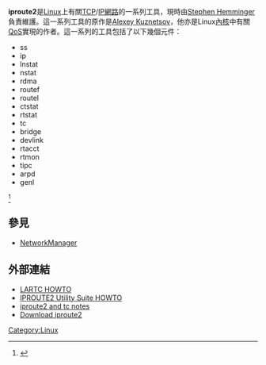 {{lowercase}}
{{noteTA
|G1=IT
}}
'''iproute2'''是[[Linux|Linux]]上有關[[传输控制协议|TCP]]/[[IP地址|IP]][[電腦網路|網路]]的一系列工具，現時由[[Stephen_Hemminger|Stephen Hemminger]]負責維護。這一系列工具的原作是[[Alexey_Kuznetsov|Alexey Kuznetsov]]，他亦是Linux[[內核|內核]]中有關[[QoS|QoS]]實現的作者。這一系列的工具包括了以下幾個元件：
* ss
* ip
* lnstat
* nstat
* rdma
* routef
* routel
* ctstat
* rtstat
* tc
* bridge
* devlink
* rtacct
* rtmon
* tipc
* arpd
* genl
<ref>{{Cite web |url=https://packages.debian.org/stable/iproute2 |title=存档副本 |accessdate=2020-02-13 |archive-date=2020-02-13 |archive-url=https://web.archive.org/web/20200213101641/https://packages.debian.org/stable/iproute2 |dead-url=no }}</ref>

==參見==
* [[NetworkManager|NetworkManager]]

== 外部連結 ==
* [https://web.archive.org/web/20111117000448/http://lartc.org/howto/ LARTC HOWTO]
* [http://www.policyrouting.org/iproute2.doc.html IPROUTE2 Utility Suite HOWTO] {{Wayback|url=http://www.policyrouting.org/iproute2.doc.html |date=20201112015257 }}
* [https://web.archive.org/web/20061213011538/http://snafu.freedom.org/linux2.2/iproute-notes.html iproute2 and tc notes]
* [https://web.archive.org/web/20061130232756/http://developer.osdl.org/dev/iproute2/download/ Download iproute2]

{{linux-stub}}

[[Category:Linux|Category:Linux]]
